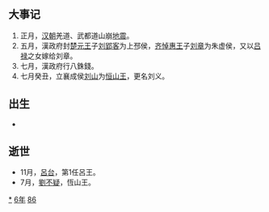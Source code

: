 {{yearTOC|-186|西汉[[高后|高后]]二年}}

== 大事记 ==
# 正月，[[汉朝|汉朝]]羌道、武都道山崩[[地震|地震]]。
# 五月，漢政府封[[楚元王|楚元王]]子[[刘郢客|刘郢客]]为上邳侯，[[齐悼惠王|齐悼惠王]]子[[刘章|刘章]]为朱虚侯，又以[[吕禄|吕禄]]之女嫁给刘章。
# 七月，漢政府行八銖錢。
# 七月癸丑，立襄成侯[[刘弘|刘山]]为[[恒山王|恒山王]]，更名刘义。
== 出生 ==
*

== 逝世 ==
{{Wikisource year mention}}
* 11月，[[呂台|呂台]]，第1任呂王。
* 7月，[[劉不疑|劉不疑]]，恆山王。

[[Category:前186年|*]]
[[Category:前180年代|6年]]
[[Category:前2世纪各年|86]]